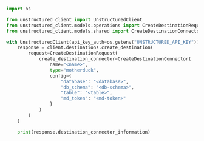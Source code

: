 ```python Python SDK
import os

from unstructured_client import UnstructuredClient
from unstructured_client.models.operations import CreateDestinationRequest
from unstructured_client.models.shared import CreateDestinationConnector

with UnstructuredClient(api_key_auth=os.getenv("UNSTRUCTURED_API_KEY")) as client:
    response = client.destinations.create_destination(
        request=CreateDestinationRequest(
            create_destination_connector=CreateDestinationConnector(
                name="<name>",
                type="motherduck",
                config={
                    "database": "<database>",
                    "db_schema": "<db-schema>",
                    "table": "<table>",
                    "md_token": "<md-token>"
                }
            )
        )
    )

    print(response.destination_connector_information)
```